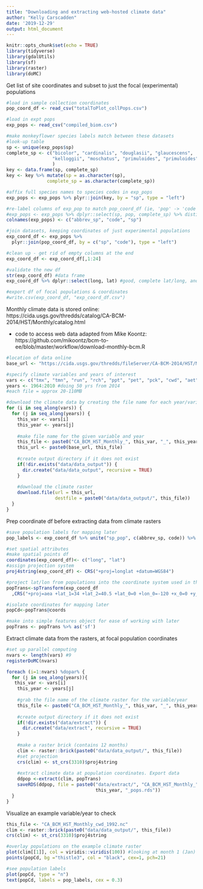 ```yaml
---
title: "Downloading and extracting web-hosted climate data"
author: "Kelly Carscadden"
date: '2019-12-29'
output: html_document
---
```


```r
knitr::opts_chunk$set(echo = TRUE)
library(tidyverse)
library(gdalUtils)
library(sf)
library(raster)
library(doMC)
```

Get list of site coordinates and subset to just the focal (experimental) populations
```r
#load in sample collection coordinates
pop_coord_df <- read_csv("totalToPlot_collPops.csv")

#load in expt pops
exp_pops <- read_csv("compiled_biom.csv")

#make monkeyflower species labels match between these datasets
#look-up table
sp <- unique(exp_pops$sp)
complete_sp <- c("bicolor", "cardinalis", "douglasii", "glaucescens",
                 "kelloggii", "moschatus", "primuloides", "primuloides"
                 )
key <- data.frame(sp, complete_sp)
key <- key %>% mutate(sp = as.character(sp),
               complete_sp = as.character(complete_sp))

#affix full species names to species codes in exp_pops
exp_pops <- exp_pops %>% plyr::join(key, by = "sp", type = "left")

#re-label columns of exp_pop to match pop_coord_df (ie, 'pop' -> 'code')
#exp_pops <- exp_pops %>% dplyr::select(sp, pop, complete_sp) %>% distinct() #55 pop labels
colnames(exp_pops) <- c("abbrev_sp", "code", "sp")

#join datasets, keeping coordinates of just experimental populations
exp_coord_df <- exp_pops %>% 
  plyr::join(pop_coord_df, by = c("sp", "code"), type = "left")

#clean up - get rid of empty columns at the end
exp_coord_df <- exp_coord_df[,1:24]

#validate the new df
str(exp_coord_df) #data frame
exp_coord_df %>% dplyr::select(long, lat) #good, complete lat/long, and right number of pops

#export df of focal populations & coordinates
#write.csv(exp_coord_df, "exp_coord_df.csv")
```


Monthly climate data is stored online: https://cida.usgs.gov/thredds/catalog/CA-BCM-2014/HST/Monthly/catalog.html

- code to access web data adapted from Mike Koontz:
https://github.com/mikoontz/bcm-to-ee/blob/master/workflow/download-monthly-bcm.R

```r
#location of data online
base_url <- "https://cida.usgs.gov/thredds/fileServer/CA-BCM-2014/HST/Monthly/"

#specify climate variables and years of interest
vars <- c("tmx", "tmn", "run", "rch", "ppt", "pet", "pck", "cwd", "aet") #9 vars 
years <- 1964:2010 #doing 50 yrs from 2014
#each file = approx 20-110MB

#download the climate data by creating the file name for each year/variable combination
for (i in seq_along(vars)) {
  for (j in seq_along(years)) {
    this_var <- vars[i]
    this_year <- years[j]
    
    #make file name for the given variable and year
    this_file <- paste0("CA_BCM_HST_Monthly_", this_var, "_", this_year, ".nc")
    this_url <- paste0(base_url, this_file)
    
    #create output directory if it does not exist
    if(!dir.exists("data/data_output")) {
      dir.create("data/data_output", recursive = TRUE)
    }
    
    #download the climate raster
    download.file(url = this_url, 
                  destfile = paste0("data/data_output/", this_file))
  }
}
```

Prep coordinate df before extracting data from climate rasters
```r
#save population labels for mapping later
pop_labels <- exp_coord_df %>% unite("sp_pop", c(abbrev_sp, code)) %>% pull(sp_pop)

#set spatial attributes  
#make spatial points df
coordinates(exp_coord_df)<- c("long", "lat")
#assign projection system
proj4string(exp_coord_df) <- CRS("+proj=longlat +datum=WGS84")

#project lat/lon from populations into the coordinate system used in the climate rasters
popTrans<-spTransform(exp_coord_df
  ,CRS("+proj=aea +lat_1=34 +lat_2=40.5 +lat_0=0 +lon_0=-120 +x_0=0 +y_0=-4000000 +ellps=GRS80 +towgs84=0,0,0,0,0,0,0 +units=m +no_defs"))

#isolate coordinates for mapping later
popCd<-popTrans@coords

#make into simple features object for ease of working with later
popTrans <- popTrans %>% as('sf')
```
    
Extract climate data from the rasters, at focal population coordinates
```r
#set up parallel computing
nvars <- length(vars) #9
registerDoMC(nvars)

foreach (i=1:nvars) %dopar% {
  for (j in seq_along(years)){
   this_var <- vars[i]
    this_year <- years[j]
    
    #grab the file name of the climate raster for the variable/year
    this_file <- paste0("CA_BCM_HST_Monthly_", this_var, "_", this_year, ".nc")
    
    #create output directory if it does not exist
    if(!dir.exists("data/extract")) {
      dir.create("data/extract", recursive = TRUE)
    }
    
    #make a raster brick (contains 12 months)
    clim <- raster::brick(paste0("data/data_output/", this_file))
    #set projection
    crs(clim) <- st_crs(3310)$proj4string
    
    #extract climate data at population coordinates. Export data
    ddpop <-extract(clim, popTrans)
    saveRDS(ddpop, file = paste0("data/extract/", "CA_BCM_HST_Monthly_", this_var, "_",
                                 this_year, "_pops.rds"))
  }
}
```

Visualize an example variable/year to check

```r
this_file <- "CA_BCM_HST_Monthly_cwd_1992.nc"
clim <- raster::brick(paste0("data/data_output/", this_file))
crs(clim) <- st_crs(3310)$proj4string

#overlay populations on the example climate raster
plot(clim[[1]], col = viridis::viridis(100)) #looking at month 1 (Jan) climatic water deficit
points(popCd, bg ="thistle3", col = "black", cex=1, pch=21)

#see population labels
plot(popCd, type = "n")
text(popCd, labels = pop_labels, cex = 0.3)
```